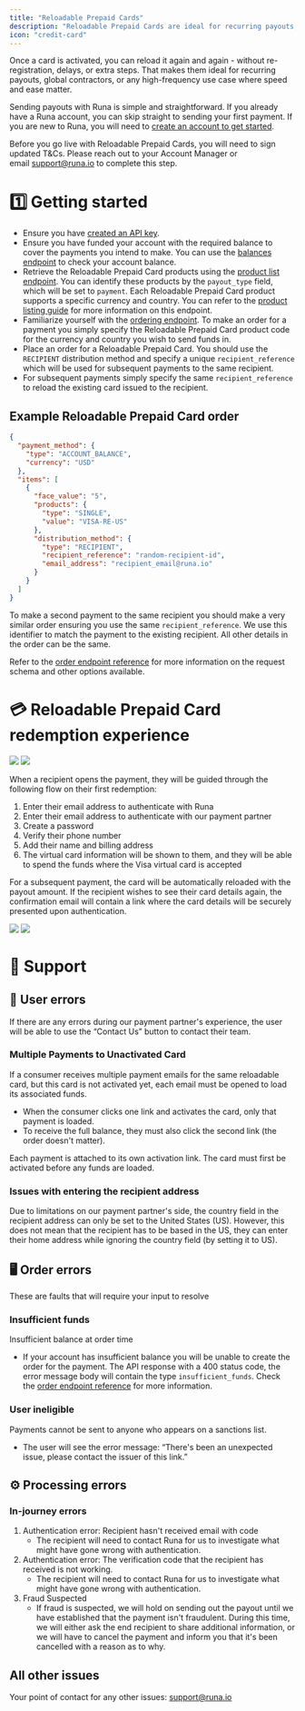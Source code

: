 ```yaml
---
title: "Reloadable Prepaid Cards"
description: "Reloadable Prepaid Cards are ideal for recurring payouts, global contractors, or any high-frequency use case where speed and ease matter."
icon: "credit-card"
---
```


Once a card is activated, you can reload it again and again - without re-registration, delays, or extra steps. That makes them ideal for recurring payouts, global contractors, or any high-frequency use case where speed and ease matter.

Sending payouts with Runa is simple and straightforward. If you already have a Runa account, you can skip straight to sending your first payment. If you are new to Runa, you will need to [create an account to get started](https://app.runa.io/signup).

Before you go live with Reloadable Prepaid Cards, you will need to sign updated T&Cs. Please reach out to your Account Manager or email [support@runa.io](mailto:support@runa.io) to complete this step.

# 1️⃣ Getting started

- Ensure you have [created an API key](https://developer.runa.io/docs/getting-an-api-key).
- Ensure you have funded your account with the required balance to cover the payments you intend to make. You can use the [balances endpoint](https://developer.runa.io/docs/balances) to check your account balance.
- Retrieve the Reloadable Prepaid Card products using the [product list endpoint](https://developer.runa.io/reference/getproducts). You can identify these products by the `payout_type` field, which will be set to `payment`. Each Reloadable Prepaid Card product supports a specific currency and country. You can refer to the [product listing guide](https://developer.runa.io/docs/product-listing-guide) for more information on this endpoint.
- Familiarize yourself with the [ordering endpoint](https://developer.runa.io/docs/make-your-first-order). To make an order for a payment you simply specify the Reloadable Prepaid Card product code for the currency and country you wish to send funds in.
- Place an order for a Reloadable Prepaid Card. You should use the `RECIPIENT` distribution method and specify a unique `recipient_reference` which will be used for subsequent payments to the same recipient.
- For subsequent payments simply specify the same `recipient_reference` to reload the existing card issued to the recipient.

## Example Reloadable Prepaid Card order

```json
{
  "payment_method": {
    "type": "ACCOUNT_BALANCE",
    "currency": "USD"
  },
  "items": [
    {
      "face_value": "5",
      "products": {
        "type": "SINGLE",
        "value": "VISA-RE-US"
      },
      "distribution_method": {
        "type": "RECIPIENT",
        "recipient_reference": "random-recipient-id",
        "email_address": "recipient_email@runa.io"
      }
    }
  ]
}
```

To make a second payment to the same recipient you should make a very similar order ensuring you use the same `recipient_reference`. We use this identifier to match the payment to the existing recipient. All other details in the order can be the same.

Refer to the [order endpoint reference](https://developer.runa.io/reference/createorder) for more information on the request schema and other options available.

# 💳 Reloadable Prepaid Card redemption experience

<img className="block dark:hidden" src="/assets/graphics/reloadable-first-light.png" />
<img className="hidden dark:block" src="/assets/graphics/reloadable-first-dark.png" />

When a recipient opens the payment, they will be guided through the following flow on their first redemption:

1. Enter their email address to authenticate with Runa
2. Enter their email address to authenticate with our payment partner
3. Create a password
4. Verify their phone number
5. Add their name and billing address
6. The virtual card information will be shown to them, and they will be able to spend the funds where the Visa virtual card is accepted

For a subsequent payment, the card will be automatically reloaded with the payout amount. If the recipient wishes to see their card details again, the confirmation email will contain a link where the card details will be securely presented upon authentication.

<img className="block dark:hidden" src="/assets/graphics/reloadable-reload-light.png" />
<img className="hidden dark:block" src="/assets/graphics/reloadable-reload-dark.png" />

# 🛟 Support

## 👤 User errors

If there are any errors during our payment partner's experience, the user will be able to use the “Contact Us” button to contact their team.

### Multiple Payments to Unactivated Card

If a consumer receives multiple payment emails for the same reloadable card, but this card is not activated yet, each email must be opened to load its associated funds.

- When the consumer clicks one link and activates the card, only that payment is loaded.
- To receive the full balance, they must also click the second link (the order doesn't matter).

<Info>
Each payment is attached to its own activation link. The card must first be activated before any funds are loaded.
</Info>

### Issues with entering the recipient address

Due to limitations on our payment partner's side, the country field in the recipient address can only be set to the United States (US). However, this does not mean that the recipient has to be based in the US, they can enter their home address while ignoring the country field (by setting it to US).

## 🖥️ Order errors

These are faults that will require your input to resolve

### Insufficient funds

Insufficient balance at order time

- If your account has insufficient balance you will be unable to create the order for the payment. The API response with a 400 status code, the error message body will contain the type `insufficient_funds`. Check the [order endpoint reference](https://developer.runa.io/reference/createorder) for more information.

### User ineligible

Payments cannot be sent to anyone who appears on a sanctions list.

- The user will see the error message: “There's been an unexpected issue, please contact the issuer of this link.”

## ⚙ Processing errors

### In-journey errors

1. Authentication error: Recipient hasn't received email with code
   - The recipient will need to contact Runa for us to investigate what might have gone wrong with authentication.
2. Authentication error: The verification code that the recipient has received is not working.
   - The recipient will need to contact Runa for us to investigate what might have gone wrong with authentication.
3. Fraud Suspected
   - If fraud is suspected, we will hold on sending out the payout until we have established that the payment isn't fraudulent. During this time, we will either ask the end recipient to share additional information, or we will have to cancel the payment and inform you that it's been cancelled with a reason as to why.

## All other issues

Your point of contact for any other issues: [support@runa.io](mailto:support@runa.io)
